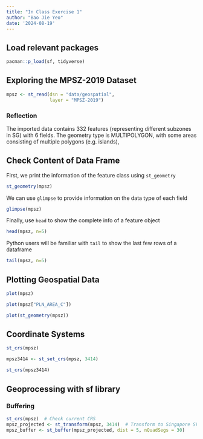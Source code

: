 ```yaml
---
title: "In Class Exercise 1"
author: "Bao Jie Yeo"
date: '2024-08-19'
---
```


## Load relevant packages

```r
pacman::p_load(sf, tidyverse)
```

## Exploring the MPSZ-2019 Dataset

```r
mpsz <- st_read(dsn = "data/geospatial", 
                layer = "MPSZ-2019")
```

::: callout-note
### Reflection

The imported data contains 332 features (representing different subzones in SG) with 6 fields. The geometry type is MULTIPOLYGON, with some areas consisting of multiple polygons (e.g. islands),
:::

## Check Content of Data Frame

First, we print the information of the feature class using `st_geometry`

```r
st_geometry(mpsz)
```

We can use `glimpse` to provide information on the data type of each field

```r
glimpse(mpsz)
```

Finally, use `head` to show the complete info of a feature object

```r
head(mpsz, n=5)
```

Python users will be familiar with `tail` to show the last few rows of a dataframe

```r
tail(mpsz, n=5)
```

## Plotting Geospatial Data

```r
plot(mpsz)
```

```r
plot(mpsz["PLN_AREA_C"])
```

```r
plot(st_geometry(mpsz))
```

## Coordinate Systems

```r
st_crs(mpsz)
```

```r
mpsz3414 <- st_set_crs(mpsz, 3414)
```

```r
st_crs(mpsz3414)
```

## Geoprocessing with sf library

### Buffering

```r
st_crs(mpsz)  # Check current CRS
mpsz_projected <- st_transform(mpsz, 3414)  # Transform to Singapore SVY21 (EPSG:3414)
mpsz_buffer <- st_buffer(mpsz_projected, dist = 5, nQuadSegs = 30)
```
